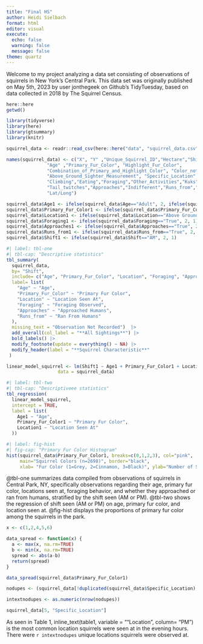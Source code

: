 ```yaml
---
title: "Final HS"
author: Heidi Sielbach
format: html
editor: visual
execute: 
  echo: false
  warning: false
  message: false
theme: quartz
---
```


Welcome to my project analyzing a data set consisting of observations of squirrels in New York's Central Park. This data set was originally published on May 5th, 2023 by user jonthegeek on Github's TidyTuesday, based on data collected in 2018 by The Squirrel Census.

```r
here::here
getwd()

library(tidyverse)
library(here)
library(gtsummary)
library(knitr)

squirrel_data <- readr::read_csv(here::here("data", "squirrel_data.csv"))

names(squirrel_data) <- c("X", "Y" ,"Unique_Squirrel_ID","Hectare","Shift","Date","Hectare_Squirrel_Number",
               "Age" ,"Primary_Fur_Color", "Highlight_Fur_Color", 
               "Combination_of_Primary_and_Highlight_Color", "Color_notes","Location", 
               "Above_Ground_Sighter_Measurement", "Specific_Location","Running","Chasing",
               "Climbing","Eating","Foraging","Other_Activities","Kuks","Quaas","Moans", "Tail_flags",
               "Tail_twitches","Approaches","Indifferent","Runs_from","Other_Interactions",                       
               "Lat/Long")

squirrel_data$Age1 <- ifelse(squirrel_data$Age=="Adult", 2, ifelse(squirrel_data$Age=="Juvenile", 1, NA))
squirrel_data$Primary_Fur_Color1 <- ifelse(squirrel_data$Primary_Fur_Color=="Black", 3, ifelse(squirrel_data$Primary_Fur_Color=="Cinnamon", 2, 1))
squirrel_data$Location1 <- ifelse(squirrel_data$Location=="Above Ground", 2, 1)
squirrel_data$Foraging1 <- ifelse(squirrel_data$Foraging=="True", 2, 1)
squirrel_data$Approaches1 <- ifelse(squirrel_data$Approaches=="True", 2, 1)
squirrel_data$Runs_from1 <- ifelse(squirrel_data$Runs_from=="True", 2, 1)
squirrel_data$Shift1 <- ifelse(squirrel_data$Shift=="AM", 2, 1)
```


```r
#| label: tbl-one
#| tbl-cap: "Descriptive statistics"
tbl_summary(
  squirrel_data,
  by= "Shift",
  include= c("Age", "Primary_Fur_Color", "Location", "Foraging", "Approaches", "Runs_from"),
  label= list(
    "Age" ~ "Age",
    "Primary_Fur_Color" ~ "Primary Fur Color",
    "Location" ~ "Location Seen At",
    "Foraging" ~ "Foraging Observed",
    "Approaches" ~ "Approached Humans",
    "Runs_from" ~ "Ran From Humans"
  ),
  missing_text = "Observation Not Recorded")  |> 
  add_overall(col_label = "**All Sightings**") |> 
  bold_labels() |> 
  modify_footnote(update = everything() ~ NA) |> 
  modify_header(label = "**Squirrel Characteristic**"
 )

```

```r
linear_model_squirrel <- lm(Shift1 ~ Age1 + Primary_Fur_Color1 + Location1, 
                   data = squirrel_data)
```

```r
#| label: tbl-two
#| tbl-cap: "Descriptiveee statistics"
tbl_regression(
  linear_model_squirrel, 
  intercept = TRUE,
  label = list(
    Age1 ~ "Age",
    Primary_Fur_Color1 ~ "Primary Fur Color",
    Location1 ~ "Location Seen At"
  ))

```

```r
#| label: fig-hist
#| fig-cap: "Primary Fur Color Histogram"
hist(squirrel_data$Primary_Fur_Color1, breaks=c(0,1,2,3), col="pink", 
     main="Squirrel Colors (n=2698)", border="black", 
     xlab= "Fur Color (1=Grey, 2=Cinnamon, 3=Black)", ylab="Number of Squirrels with Color")
```

@tbl-one summarizes data compiled from observations of squirrels in Central Park, NY, specifically observations regarding their age, primary fur color, locations seen at, foraging behavior, and whether they approached or ran from humans, stratified by the shift seen (AM or PM). @tbl-two shows the regression of shift seen (AM or PM) on age, primary fur color, and location seen at. @fig-hist displays the proportions of primary fur color among the squirrels in the park.

```r
x <- c(1,2,4,5,6)

data_spread <- function(x) {
  a <- max(x, na.rm=TRUE)
  b <- min(x, na.rm=TRUE)
  spread <- abs(a-b)
  return(spread)
}

data_spread(squirrel_data$Primary_Fur_Color1)

nodupes <- (squirrel_data[!duplicated(squirrel_data$Specific_Location),])

intextnodupes <- as.numeric(nrow(nodupes))

squirrel_data[5, "Specific_Location"]
```


As seen in Table 1, inline_text(table1, variable = ""Location", column= "PM") is the most common location squirrels were seen at in the evening hours. There were `r intextnodupes` unique locations squirrels were observed at.
